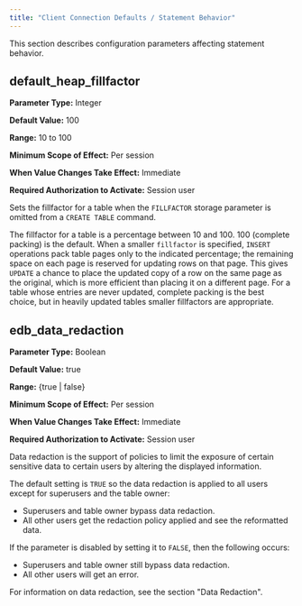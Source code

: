 ```yaml
---
title: "Client Connection Defaults / Statement Behavior"
---
```


<div id="ccd_statement_behaviour" class="registered_link"></div>




This section describes configuration parameters affecting statement behavior.

## default_heap_fillfactor



**Parameter Type:** Integer

**Default Value:** 100

**Range:** 10 to 100

**Minimum Scope of Effect:** Per session

**When Value Changes Take Effect:** Immediate

**Required Authorization to Activate:** Session user

Sets the fillfactor for a table when the `FILLFACTOR` storage parameter is omitted from a `CREATE TABLE` command.

The fillfactor for a table is a percentage between 10 and 100. 100 (complete packing) is the default. When a smaller `fillfactor` is specified, `INSERT` operations pack table pages only to the indicated percentage; the remaining space on each page is reserved for updating rows on that page. This gives `UPDATE` a chance to place the updated copy of a row on the same page as the original, which is more efficient than placing it on a different page. For a table whose entries are never updated, complete packing is the best choice, but in heavily updated tables smaller fillfactors are appropriate.

## edb_data_redaction



**Parameter Type:** Boolean

**Default Value:** true

**Range:** {true | false}

**Minimum Scope of Effect:** Per session

**When Value Changes Take Effect:** Immediate

**Required Authorization to Activate:** Session user

Data redaction is the support of policies to limit the exposure of certain sensitive data to certain users by altering the displayed information.

The default setting is `TRUE` so the data redaction is applied to all users except for superusers and the table owner:

  - Superusers and table owner bypass data redaction.
  - All other users get the redaction policy applied and see the reformatted data.

If the parameter is disabled by setting it to `FALSE`, then the following occurs:

  - Superusers and table owner still bypass data redaction.
  - All other users will get an error.

For information on data redaction, see the section "Data Redaction".
